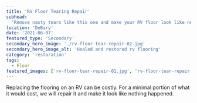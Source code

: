 ```yaml
---
title: 'RV Floor Tearing Repair'
subhead:
  'Remove nasty tears like this one and make your RV floor look like new.'
location: 'DeBary'
date: '2021-06-07'
featured_type: 'Secondary'
secondary_hero_image: './rv-floor-tear-repair-02.jpg'
secondary_hero_image_alt: 'Healed and restored rv flooring'
category: 'restoration'
tags:
  - Floor
featured_images: ['rv-floor-tear-repair-01.jpg', 'rv-floor-tear-repair-02.jpg']
---
```


Replacing the flooring on an RV can be costly. For a minimal portion of what it
would cost, we will repair it and make it look like nothing happened.
